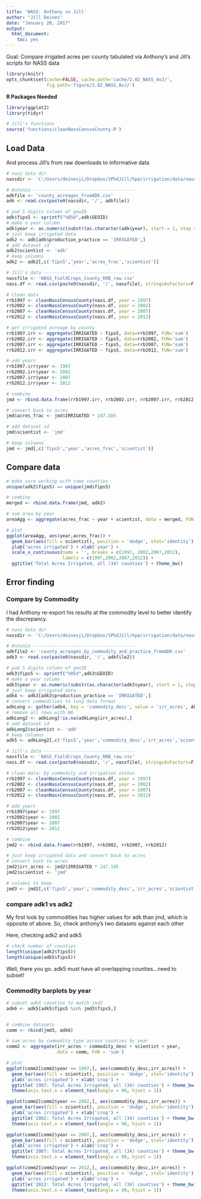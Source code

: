 ```yaml
---
title: 'NASS: Anthony vs Jill'
author: "Jill Deines"
date: "January 20, 2017"
output: 
  html_document:
    toc: yes
---
```


Goal: Compare irrigated acres per county tabulated via Anthony's and Jill's scripts for NASS data


```r
library(knitr)
opts_chunk$set(cache=FALSE, cache.path='cache/2.02_NASS_AvJ/',
               fig.path='figure/2.02_NASS_AvJ/')
```

**R Packages Needed**


```r
library(ggplot2)
library(tidyr)

# Jill's functions
source('functions/cleanNassCensusCounty.R')
```


## Load Data

And process Jill's from raw downloads to informative data

```r
# nass data dir
nassdir <- 'C:/Users/deinesji/Dropbox/1PhdJill/hpa/irrigation/data/nass'

# Antonio --------------------------------------
adkfile <- 'county_acreages_fromADK.csv'
adk <- read.csv(paste0(nassdir, '/', adkfile))

# pad 5 digits column of geoID
adk$fips5 <- sprintf("%05d",adk$GEOID)
# make a year column
adk$year <- as.numeric(substr(as.character(adk$year), start = 1, stop = 4))
# just keep irrigated data
adk2 <- adk[adk$production_practice == 'IRRIGATED',]
# add dataset id
adk2$scientist <- 'adk'
# keep columns
adk2 <- adk2[,c('fips5','year','acres_frac','scientist')]

# Jill's data ----------------------------------
nassfile <- 'NASS_FieldCrops_County_RRB_raw.csv'
nass.df <- read.csv(paste0(nassdir, '/', nassfile), stringsAsFactors=F)

# clean data
rrb1997 <- cleanNassCensusCounty(nass.df, year = 1997)
rrb2002 <- cleanNassCensusCounty(nass.df, year = 2002)
rrb2007 <- cleanNassCensusCounty(nass.df, year = 2007)
rrb2012 <- cleanNassCensusCounty(nass.df, year = 2012)

# get irrigated acreage by county
rrb1997.irr <- aggregate(IRRIGATED ~ fips5, data=rrb1997, FUN='sum')
rrb2002.irr <- aggregate(IRRIGATED ~ fips5, data=rrb2002, FUN='sum')
rrb2007.irr <- aggregate(IRRIGATED ~ fips5, data=rrb2007, FUN='sum')
rrb2012.irr <- aggregate(IRRIGATED ~ fips5, data=rrb2012, FUN='sum')

# add years
rrb1997.irr$year <- 1997
rrb2002.irr$year <- 2002
rrb2007.irr$year <- 2007
rrb2012.irr$year <- 2012

# combine
jmd <- rbind.data.frame(rrb1997.irr, rrb2002.irr, rrb2007.irr, rrb2012.irr)

# convert back to acres
jmd$acres_frac <- jmd$IRRIGATED * 247.105

# add dataset id
jmd$scientist <- 'jmd'

# keep columns
jmd <- jmd[,c('fips5','year','acres_frac','scientist')]
```

## Compare data

```r
# make sure working with same counties
unique(adk2$fips5) == unique(jmd$fips5)

# combine
merged <- rbind.data.frame(jmd, adk2)

# sum area by year
areaAgg <- aggregate(acres_frac ~ year + scientist, data = merged, FUN = 'sum')

# plot
ggplot(areaAgg, aes(year,acres_frac)) +
  geom_bar(aes(fill = scientist), position = 'dodge', stat='identity') +
  ylab('acres irrigated') + xlab('year') +
  scale_x_continuous(name = '', breaks = c(1997, 2002,2007,2012), 
                     labels = c(1997,2002,2007,2012)) +
  ggtitle('Total Acres Irrigated, all (34) counties') + theme_bw()
```


## Error finding

### Compare by Commodity
I had Anthony re-export his results at the commodity level to better identify the discrepancy.

```r
# nass data dir
nassdir <- 'C:/Users/deinesji/Dropbox/1PhdJill/hpa/irrigation/data/nass'

# Antonio --------------------------------------
adkfile2 <- 'county_acreages_by_commodity_and_practice_fromADK.csv'
adk3 <- read.csv(paste0(nassdir, '/', adkfile2))

# pad 5 digits column of geoID
adk3$fips5 <- sprintf("%05d",adk3$GEOID)
# make a year column
adk3$year <- as.numeric(substr(as.character(adk3$year), start = 1, stop = 4))
# just keep irrigated data
adk4 <- adk3[adk3$production_practice == 'IRRIGATED',]
# convert commodities to long data format
adkLong <- gather(adk4, key = 'commodity_desc', value = 'irr_acres', ALFALFA:HAY.OTHER)
# remove all rows with NA
adkLong2 <- adkLong[!is.na(adkLong$irr_acres),]
# add dataset id
adkLong2$scientist <- 'adk'
# keep columns
adk5 <- adkLong2[,c('fips5','year','commodity_desc','irr_acres','scientist')]

# Jill's data ----------------------------------
nassfile <- 'NASS_FieldCrops_County_RRB_raw.csv'
nass.df <- read.csv(paste0(nassdir, '/', nassfile), stringsAsFactors=F)

# clean data: by commodity and irrigation status
rrb1997 <- cleanNassCensusCounty(nass.df, year = 1997)
rrb2002 <- cleanNassCensusCounty(nass.df, year = 2002)
rrb2007 <- cleanNassCensusCounty(nass.df, year = 2007)
rrb2012 <- cleanNassCensusCounty(nass.df, year = 2012)

# add years
rrb1997$year <- 1997
rrb2002$year <- 2002
rrb2007$year <- 2007
rrb2012$year <- 2012

# combine
jmd2 <- rbind.data.frame(rrb1997, rrb2002, rrb2007, rrb2012)

# just keep irrigated data and convert back to acres
# convert back to acres
jmd2$irr_acres <- jmd2$IRRIGATED * 247.105
jmd2$scientist <- 'jmd'

# columns to keep
jmd3 <- jmd2[,c('fips5','year','commodity_desc','irr_acres','scientist')]
```

### compare adk1 vs adk2
My first look by commodities has higher values for adk than jmd, which is opposite of above. So, check anthony's two datasets against each other

Here, checking adk2 and adk5

```r
# check number of counties
length(unique(adk2$fips5))
length(unique(adk5$fips5))
```

Well, there you go. adk5 must have all overlapping counties...need to subset!

### Commodity barplots by year

```r
# subset adk5 counties to match jmd3
adk6 <- adk5[adk5$fips5 %in% jmd3$fips5,]


# combine datasets
comm <- rbind(jmd3, adk6)

# sum acres by commodity type across counties by year
comm2 <- aggregate(irr_acres ~ commodity_desc + scientist + year, 
                   data = comm, FUN = 'sum')

# plot
ggplot(comm2[comm2$year == 1997,], aes(commodity_desc,irr_acres)) +
  geom_bar(aes(fill = scientist), position = 'dodge', stat='identity') +
  ylab('acres irrigated') + xlab('crop') +
  ggtitle('1997: Total Acres Irrigated, all (34) counties') + theme_bw() +
  theme(axis.text.x = element_text(angle = 90, hjust = 1))

ggplot(comm2[comm2$year == 2002,], aes(commodity_desc,irr_acres)) +
  geom_bar(aes(fill = scientist), position = 'dodge', stat='identity') +
  ylab('acres irrigated') + xlab('crop') +
  ggtitle('2002: Total Acres Irrigated, all (34) counties') + theme_bw() +
  theme(axis.text.x = element_text(angle = 90, hjust = 1))

ggplot(comm2[comm2$year == 2007,], aes(commodity_desc,irr_acres)) +
  geom_bar(aes(fill = scientist), position = 'dodge', stat='identity') +
  ylab('acres irrigated') + xlab('crop') +
  ggtitle('2007: Total Acres Irrigated, all (34) counties') + theme_bw() +
  theme(axis.text.x = element_text(angle = 90, hjust = 1))

ggplot(comm2[comm2$year == 2012,], aes(commodity_desc,irr_acres)) +
  geom_bar(aes(fill = scientist), position = 'dodge', stat='identity') +
  ylab('acres irrigated') + xlab('crop') +
  ggtitle('2012: Total Acres Irrigated, all (34) counties') + theme_bw() +
  theme(axis.text.x = element_text(angle = 90, hjust = 1))
```





